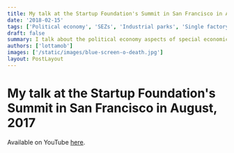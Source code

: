 ```yaml
---
title: My talk at the Startup Foundation's Summit in San Francisco in August, 2017
date: '2018-02-15'
tags: ['Political economy', 'SEZs', 'Industrial parks', 'Single factory zones']
draft: false
summary: I talk about the political economy aspects of special economic zones.
authors: ['lottamob']
images: ['/static/images/blue-screen-o-death.jpg']
layout: PostLayout
---
```

# My talk at the Startup Foundation's Summit in San Francisco in August, 2017

Available on YouTube [here](https://www.youtube.com/watch?v=BpNDGuvUFfY).
